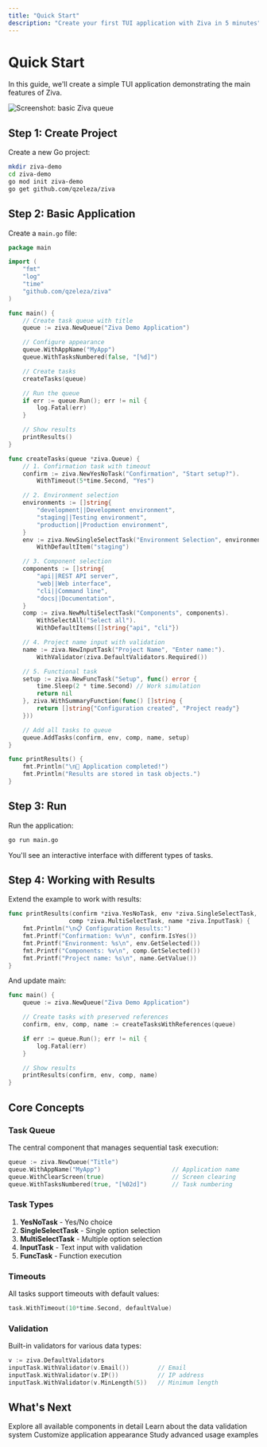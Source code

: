 ```yaml
---
title: "Quick Start"
description: "Create your first TUI application with Ziva in 5 minutes"
---
```


# Quick Start

In this guide, we'll create a simple TUI application demonstrating the main features of Ziva.

![Screenshot: basic Ziva queue](/images/pic_1.png)

## Step 1: Create Project

Create a new Go project:

```bash
mkdir ziva-demo
cd ziva-demo
go mod init ziva-demo
go get github.com/qzeleza/ziva
```

## Step 2: Basic Application

Create a `main.go` file:

```go
package main

import (
    "fmt"
    "log"
    "time"
    "github.com/qzeleza/ziva"
)

func main() {
    // Create task queue with title
    queue := ziva.NewQueue("Ziva Demo Application")

    // Configure appearance
    queue.WithAppName("MyApp")
    queue.WithTasksNumbered(false, "[%d]")

    // Create tasks
    createTasks(queue)

    // Run the queue
    if err := queue.Run(); err != nil {
        log.Fatal(err)
    }

    // Show results
    printResults()
}

func createTasks(queue *ziva.Queue) {
    // 1. Confirmation task with timeout
    confirm := ziva.NewYesNoTask("Confirmation", "Start setup?").
        WithTimeout(5*time.Second, "Yes")

    // 2. Environment selection
    environments := []string{
        "development||Development environment",
        "staging||Testing environment",
        "production||Production environment",
    }
    env := ziva.NewSingleSelectTask("Environment Selection", environments).
        WithDefaultItem("staging")

    // 3. Component selection
    components := []string{
        "api||REST API server",
        "web||Web interface",
        "cli||Command line",
        "docs||Documentation",
    }
    comp := ziva.NewMultiSelectTask("Components", components).
        WithSelectAll("Select all").
        WithDefaultItems([]string{"api", "cli"})

    // 4. Project name input with validation
    name := ziva.NewInputTask("Project Name", "Enter name:").
        WithValidator(ziva.DefaultValidators.Required())

    // 5. Functional task
    setup := ziva.NewFuncTask("Setup", func() error {
        time.Sleep(2 * time.Second) // Work simulation
        return nil
    }, ziva.WithSummaryFunction(func() []string {
        return []string{"Configuration created", "Project ready"}
    }))

    // Add all tasks to queue
    queue.AddTasks(confirm, env, comp, name, setup)
}

func printResults() {
    fmt.Println("\n🎉 Application completed!")
    fmt.Println("Results are stored in task objects.")
}
```

## Step 3: Run

Run the application:

```bash
go run main.go
```

You'll see an interactive interface with different types of tasks.

## Step 4: Working with Results

Extend the example to work with results:

```go
func printResults(confirm *ziva.YesNoTask, env *ziva.SingleSelectTask,
                 comp *ziva.MultiSelectTask, name *ziva.InputTask) {
    fmt.Println("\n📋 Configuration Results:")
    fmt.Printf("Confirmation: %v\n", confirm.IsYes())
    fmt.Printf("Environment: %s\n", env.GetSelected())
    fmt.Printf("Components: %v\n", comp.GetSelected())
    fmt.Printf("Project name: %s\n", name.GetValue())
}
```

And update main:

```go
func main() {
    queue := ziva.NewQueue("Ziva Demo Application")

    // Create tasks with preserved references
    confirm, env, comp, name := createTasksWithReferences(queue)

    if err := queue.Run(); err != nil {
        log.Fatal(err)
    }

    // Show results
    printResults(confirm, env, comp, name)
}
```

## Core Concepts

### Task Queue

The central component that manages sequential task execution:

```go
queue := ziva.NewQueue("Title")
queue.WithAppName("MyApp")                    // Application name
queue.WithClearScreen(true)                   // Screen clearing
queue.WithTasksNumbered(true, "[%02d]")       // Task numbering
```

### Task Types

1. **YesNoTask** - Yes/No choice
2. **SingleSelectTask** - Single option selection
3. **MultiSelectTask** - Multiple option selection
4. **InputTask** - Text input with validation
5. **FuncTask** - Function execution

### Timeouts

All tasks support timeouts with default values:

```go
task.WithTimeout(10*time.Second, defaultValue)
```

### Validation

Built-in validators for various data types:

```go
v := ziva.DefaultValidators
inputTask.WithValidator(v.Email())        // Email
inputTask.WithValidator(v.IP())           // IP address
inputTask.WithValidator(v.MinLength(5))   // Minimum length
```

## What's Next

<CardGroup cols={2}>
  <Card title="Components" icon="puzzle-piece" href="/en/components/queue">
    Explore all available components in detail
  </Card>
  <Card title="Validation" icon="shield-check" href="/en/validation/overview">
    Learn about the data validation system
  </Card>
  <Card title="Styling" icon="palette" href="/en/customization/styling">
    Customize application appearance
  </Card>
  <Card title="Examples" icon="code" href="/en/examples/basic-usage">
    Study advanced usage examples
  </Card>
</CardGroup>

